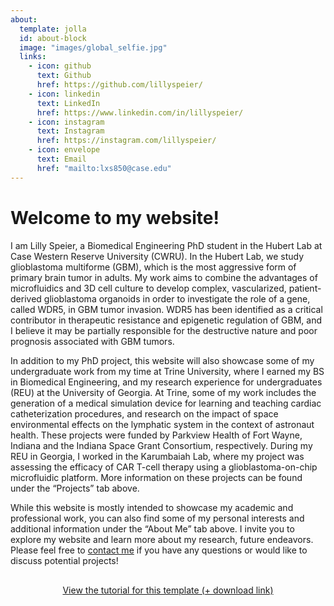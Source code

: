 ```yaml
---
about:
  template: jolla
  id: about-block
  image: "images/global_selfie.jpg"
  links:
    - icon: github
      text: Github
      href: https://github.com/lillyspeier/
    - icon: linkedin
      text: LinkedIn
      href: https://www.linkedin.com/in/lillyspeier/
    - icon: instagram
      text: Instagram
      href: https://instagram.com/lillyspeier/
    - icon: envelope
      text: Email
      href: "mailto:lxs850@case.edu"  
---
```


::: {#about-block}
:::

# Welcome to my website!

I am Lilly Speier, a Biomedical Engineering PhD student in the Hubert Lab at Case Western Reserve University (CWRU). In the Hubert Lab, we study glioblastoma multiforme (GBM), which is the most aggressive form of primary brain tumor in adults. My work aims to combine the advantages of microfluidics and 3D cell culture to develop complex, vascularized, patient-derived glioblastoma organoids in order to investigate the role of a gene, called WDR5, in GBM tumor invasion. WDR5 has been identified as a critical contributor in therapeutic resistance and epigenetic regulation of GBM, and I believe it may be partially responsible for the destructive nature and poor prognosis associated with GBM tumors.

In addition to my PhD project, this website will also showcase some of my undergraduate work from my time at Trine University, where I earned my BS in Biomedical Engineering, and my research experience for undergraduates (REU) at the University of Georgia. At Trine, some of my work includes the generation of a medical simulation device for learning and teaching cardiac catheterization procedures, and research on the impact of space environmental effects on the lymphatic system in the context of astronaut health. These projects were funded by Parkview Health of Fort Wayne, Indiana and the Indiana Space Grant Consortium, respectively. During my REU in Georgia, I worked in the Karumbaiah Lab, where my project was assessing the efficacy of CAR T-cell therapy using a glioblastoma-on-chip microfluidic platform. More information on these projects can be found under the "Projects" tab above.

While this website is mostly intended to showcase my academic and professional work, you can also find some of my personal interests and additional information under the "About Me" tab above. I invite you to explore my website and learn more about my research, future endeavors. Please feel free to [contact me](mailto:lxs850@case.edu) if you have any questions or would like to discuss potential projects!

::: {style="margin: 30px; text-align: center;"}
<a class="btn btn-primary" href="https://www.marvinschmitt.com/blog/website-tutorial-quarto/" role="button" target="_blank" style="padding: 15px 30px;">View the tutorial for this template (+ download link)</a>
:::
